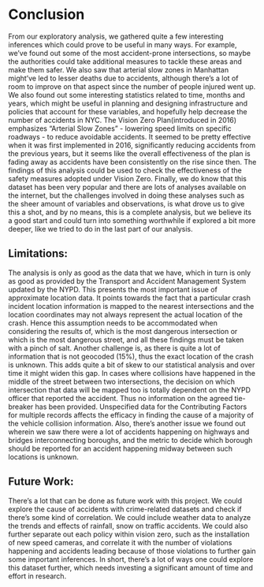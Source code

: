 # Conclusion

From our exploratory analysis, we gathered quite a few interesting inferences which could prove to be useful in many ways. For example, we've found out some of the most accident-prone intersections, so maybe the authorities could take additional measures to tackle these areas and make them safer. We also saw that arterial slow zones in Manhattan might've led to lesser deaths due to accidents, although there's a lot of room to improve on that aspect since the number of people injured went up. We also found out some interesting statistics related to time, months and years, which might be useful in planning and designing infrastructure and policies that account for these variables, and hopefully help decrease the number of accidents in NYC. The Vision Zero Plan(introduced in 2016) emphasizes “Arterial Slow Zones” - lowering speed limits on specific roadways - to reduce avoidable accidents. It seemed to be pretty effective when it was first implemented in 2016, significantly reducing accidents from the previous years, but it seems like the overall effectiveness of the plan is fading away as accidents have been consistently on the rise since then. The findings of this analysis could be used to check the effectiveness of the safety measures adopted under Vision Zero. Finally, we do know that this dataset has been very popular and there are lots of analyses available on the internet, but the challenges involved in doing these analyses such as the sheer amount of variables and observations, is what drove us to give this a shot, and by no means, this is a complete analysis, but we believe its a good start and could turn into something worthwhile if explored a bit more deeper, like we tried to do in the last part of our analysis. 

## Limitations:
The analysis is only as good as the data that we have, which in turn is only as good as provided by the Transport and Accident Management System updated by the NYPD. This presents the most important issue of approximate location data. It points towards the fact that a particular crash incident location information is mapped to the nearest intersections and the location coordinates may not always represent the actual location of the crash. Hence this assumption needs to be accommodated when considering the results of, which is the most dangerous intersection or which is the most dangerous street, and all these findings must be taken with a pinch of salt. Another challenge is, as there is quite a lot of information that is not geocoded (15%), thus the exact location of the crash is unknown. This adds quite a bit of skew to our statistical analysis and over time it might widen this gap. In cases where collisions have happened in the middle of the street between two intersections, the decision on which intersection that data will be mapped too is totally dependent on the NYPD officer that reported the accident. Thus no information on the agreed tie-breaker has been provided. Unspecified data for the Contributing Factors for multiple records affects the efficacy in finding the cause of a majority of the vehicle collision information. Also, there's another issue we found out wherein we saw there were a lot of accidents happening on highways and bridges interconnecting boroughs, and the metric to decide which borough should be reported for an accident happening midway between such locations is unknown.

## Future Work:
There's a lot that can be done as future work with this project. We could explore the cause of accidents with crime-related datasets and check if there's some kind of correlation. We could include weather data to analyze the trends and effects of rainfall, snow on traffic accidents. We could also further separate out each policy within vision zero, such as the installation of new speed cameras, and correlate it with the number of violations happening and accidents leading because of those violations to further gain some important inferences. In short, there's a lot of ways one could explore this dataset further, which needs investing a significant amount of time and effort in research.